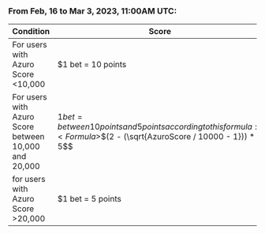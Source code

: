 
<PageHeadline
  title="Historical Settings"
  subTitle="Previous settings are documented here"
/>

### From Feb, 16 to Mar 3, 2023, 11:00AM UTC:

| Condition | Score |
|---|---|
| For users with Azuro Score \<10,000 | $1 bet = 10 points |
| For users with Azuro Score between 10,000 and 20,000 | $1 bet = between 10 points and 5 points according to this formula: <Formula>$$(2 - (\sqrt{AzuroScore / 10000 - 1})) * 5$$</Formula> |
| for users with Azuro Score \>20,000 | $1 bet = 5 points |
